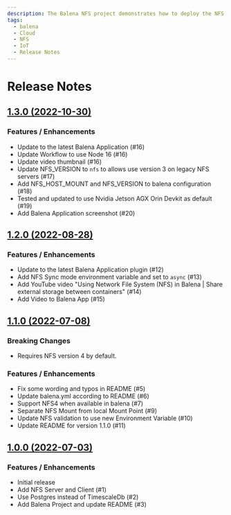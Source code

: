 ```yaml
---
description: The Balena NFS project demonstrates how to deploy the NFS Server and Client in balenaCloud.
tags:
  - balena
  - Cloud
  - NFS
  - IoT
  - Release Notes
---
```


# Release Notes

## [1.3.0 (2022-10-30)](https://github.com/VolkovLabs/balena-nfs/releases/tag/v1.3.0)

### Features / Enhancements

- Update to the latest Balena Application (#16)
- Update Workflow to use Node 16 (#16)
- Update video thumbnail (#16)
- Update NFS_VERSION to `nfs` to allows use version 3 on legacy NFS servers (#17)
- Add NFS_HOST_MOUNT and NFS_VERSION to balena configuration (#18)
- Tested and updated to use Nvidia Jetson AGX Orin Devkit as default (#19)
- Add Balena Application screenshot (#20)

## [1.2.0 (2022-08-28)](https://github.com/VolkovLabs/balena-nfs/releases/tag/v1.2.0)

### Features / Enhancements

- Update to the latest Balena Application plugin (#12)
- Add NFS Sync mode environment variable and set to `async` (#13)
- Add YouTube video "Using Network File System (NFS) in Balena | Share external storage between containers" (#14)
- Add Video to Balena App (#15)

## [1.1.0 (2022-07-08)](https://github.com/VolkovLabs/balena-nfs/releases/tag/v1.1.0)

### Breaking Changes

- Requires NFS version 4 by default.

### Features / Enhancements

- Fix some wording and typos in README (#5)
- Update balena.yml according to README (#6)
- Support NFS4 when available in balena (#7)
- Separate NFS Mount from local Mount Point (#9)
- Update NFS validation to use new Environment Variable (#10)
- Update README for version 1.1.0 (#11)

## [1.0.0 (2022-07-03)](https://github.com/VolkovLabs/balena-nfs/releases/tag/v1.0.0)

### Features / Enhancements

- Initial release
- Add NFS Server and Client (#1)
- Use Postgres instead of TimescaleDb (#2)
- Add Balena Project and update README (#3)
